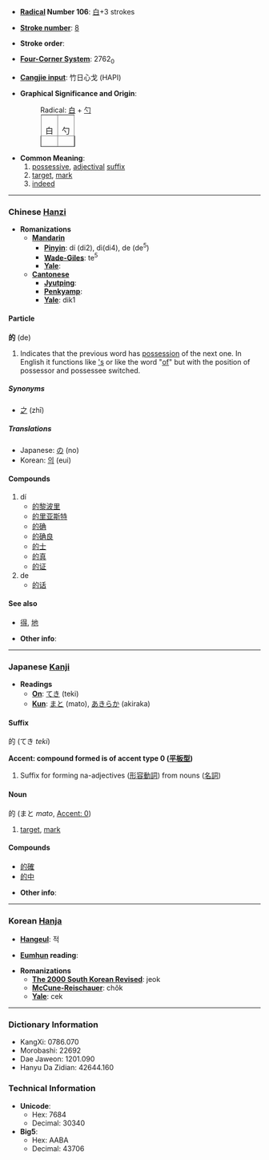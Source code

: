 * '''[[Wiktionary:Chinese radical index| Radical]] Number 106''': [[Wiktionary:Chinese radical index 白|白]]+3 strokes

* '''[[Wiktionary:Chinese total strokes index|Stroke number]]''': [[Wiktionary:Chinese total strokes index 8|8]]

* '''Stroke order''': 

* '''[[Wiktionary:Chinese four corner index|Four-Corner System]]''': 2762<sub>0</sub>

* '''[[Wiktionary:Chinese Cangjie index|Cangjie input]]''': 竹日心戈 (HAPI)

* '''Graphical Significance and Origin''': 
*:Radical: [[白]] + [[勺]]
*:<table border=1 style="display:inline;"><tr><td>白</td><td>勺</td></tr></table>
* '''Common Meaning''': 
*# [[possessive]], [[adjectival]] [[suffix]]
*# [[target]], [[mark]]
*# [[indeed]]

----

=== Chinese [[Hanzi]] ===

* '''Romanizations'''
** '''[[Mandarin]]'''
*** '''[[Pinyin]]''': dí (di2), dì(di4), de (de<sup>5</sup>)
*** '''[[Wade-Giles]]''': te<sup>5</sup>
*** '''[[Yale]]''': 
** '''[[Cantonese]]'''
*** '''[[Jyutping]]''':
*** '''[[Penkyamp]]''': 
*** '''[[Yale]]''': dik1

====Particle====
'''的''' (de)

# Indicates that the previous word has [[possessive|possession]] of the next one. In English it functions like [['s]] or like the word "[[of]]" but with the position of possessor and possessee switched.

=====Synonyms=====
*[[之]] (zhī)

=====Translations=====
*Japanese: [[の]] (no)
*Korean: [[의]] (eui)

====Compounds====
#dí
#*[[的黎波里]]
#*[[的里亚斯特]]
#*[[的确]]
#*[[的确良]]
#*[[的士]]
#*[[的真]]
#*[[的证]]
#de
#*[[的话]]

====See also====
*[[得]], [[地]]

* '''Other info''': 

----

=== Japanese [[Kanji]] ===

* '''Readings'''
** '''[[On]]''': [[てき]] (teki)
** '''[[Kun]]''': [[まと]] (mato), [[あきらか]] (akiraka)

====Suffix====
的 (てき ''teki'')

'''Accent: compound formed is of accent type 0 ([[平板型]])'''
#Suffix for forming na-adjectives ([[形容動詞]]) from nouns ([[名詞]])

====Noun====
的 (まと ''mato'', [[平板型|Accent: 0]])

#[[target]], [[mark]]

====Compounds====
*[[的確]]
*[[的中]]

* '''Other info''':  

----

=== Korean [[Hanja]] ===

* '''[[Hangeul]]''': 적

* '''[[Eumhun]] reading''': 

* '''Romanizations'''
** '''[[The 2000 South Korean Revised Romanization|The 2000 South Korean Revised]]''': jeok
** '''[[McCune-Reischauer]]''': chŏk
** '''[[Yale]]''': cek

----

=== Dictionary Information ===

* KangXi: 0786.070
* Morobashi: 22692
* Dae Jaweon: 1201.090
* Hanyu Da Zidian: 42644.160

=== Technical Information ===

* '''Unicode''':
** Hex: 7684
** Decimal: 30340
* '''Big5''':
** Hex: AABA
** Decimal: 43706